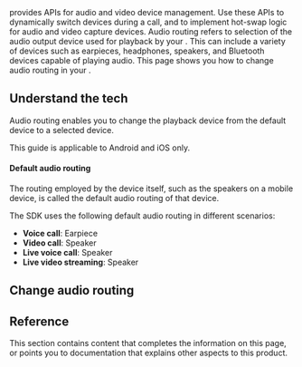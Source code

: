 
<PlatformWrapper platform="web">
<Vpd k="SDK" /> provides APIs for audio and video device management. Use these APIs to dynamically switch devices during a call, and to implement hot-swap logic for audio and video capture devices.
</PlatformWrapper>

<PlatformWrapper notAllowed="web">
Audio routing refers to selection of the audio output device used for playback by your <Vpl k="CLIENT" />. This can include a variety of devices such as earpieces, headphones, speakers, and Bluetooth devices capable of playing audio.
</PlatformWrapper>

<PlatformWrapper platform="android, ios, unity, react-native, web">

<PlatformWrapper notAllowed="web">
This page shows you how to change audio routing in your <Vpl k="CLIENT" />.

## Understand the tech

Audio routing enables you to change the playback device from the default device to a selected device.

<PlatformWrapper platform="react-native, unity">
<Admonition type="info">
This guide is applicable to Android and iOS only.
</Admonition>
</PlatformWrapper>

#### Default audio routing

The routing employed by the device itself, such as the speakers on a mobile device, is called the default audio routing of that device.

The SDK uses the following default audio routing in different scenarios:

- **Voice call**: Earpiece
- **Video call**: Speaker
- **Live voice call**: Speaker
- **Live video streaming**: Speaker

## Change audio routing
</PlatformWrapper>

<ProjectImplement/>

## Reference
This section contains content that completes the information on this page, or points you to documentation that explains other aspects to this product.

<Reference />

</PlatformWrapper>
<PlatformWrapper notAllowed="android, ios, unity, react-native, web">
<NotAvailable />
</PlatformWrapper>
